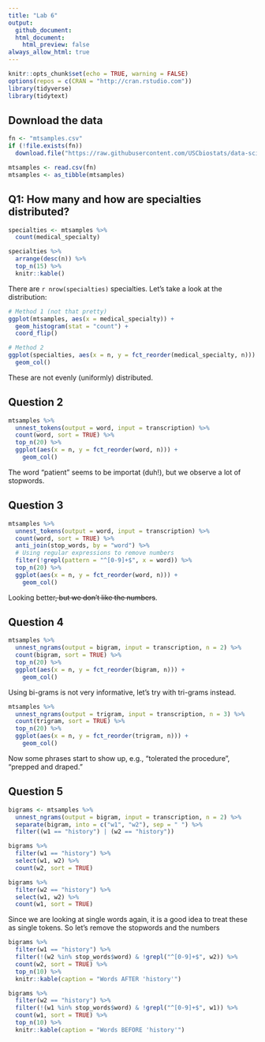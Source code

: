 ```yaml
---
title: "Lab 6"
output:
  github_document:
  html_document:
    html_preview: false
always_allow_html: true
---
```


```r
knitr::opts_chunk$set(echo = TRUE, warning = FALSE)
options(repos = c(CRAN = "http://cran.rstudio.com"))
library(tidyverse)
library(tidytext)
```

## Download the data

```r
fn <- "mtsamples.csv"
if (!file.exists(fn))
  download.file("https://raw.githubusercontent.com/USCbiostats/data-science-data/master/00_mtsamples/mtsamples.csv", destfile = fn)

mtsamples <- read.csv(fn)
mtsamples <- as_tibble(mtsamples)
```

## Q1: How many and how are specialties distributed?

```r
specialties <- mtsamples %>%
  count(medical_specialty)

specialties %>%
  arrange(desc(n)) %>%
  top_n(15) %>%
  knitr::kable()
```

There are `r nrow(specialties)` specialties. Let's take a look at the distribution:

```r
# Method 1 (not that pretty)
ggplot(mtsamples, aes(x = medical_specialty)) +
  geom_histogram(stat = "count") +
  coord_flip()
```

```r
# Method 2
ggplot(specialties, aes(x = n, y = fct_reorder(medical_specialty, n))) +
  geom_col()
```


These are not evenly (uniformly) distributed.

## Question 2

```r
mtsamples %>%
  unnest_tokens(output = word, input = transcription) %>%
  count(word, sort = TRUE) %>%
  top_n(20) %>%
  ggplot(aes(x = n, y = fct_reorder(word, n))) +
    geom_col()
```

The word "patient" seems to be importat (duh!), but we observe a lot of stopwords.

## Question 3

```r
mtsamples %>%
  unnest_tokens(output = word, input = transcription) %>%
  count(word, sort = TRUE) %>%
  anti_join(stop_words, by = "word") %>%
  # Using regular expressions to remove numbers
  filter(!grepl(pattern = "^[0-9]+$", x = word)) %>%
  top_n(20) %>%
  ggplot(aes(x = n, y = fct_reorder(word, n))) +
    geom_col()
```

Looking better~~, but we don't like the numbers~~.

## Question 4

```r
mtsamples %>%
  unnest_ngrams(output = bigram, input = transcription, n = 2) %>%
  count(bigram, sort = TRUE) %>%
  top_n(20) %>%
  ggplot(aes(x = n, y = fct_reorder(bigram, n))) +
    geom_col()
```

Using bi-grams is not very informative, let's try with tri-grams instead.

```r
mtsamples %>%
  unnest_ngrams(output = trigram, input = transcription, n = 3) %>%
  count(trigram, sort = TRUE) %>%
  top_n(20) %>%
  ggplot(aes(x = n, y = fct_reorder(trigram, n))) +
    geom_col()
```

Now some phrases start to show up, e.g., "tolerated the procedure", "prepped and draped."

## Question 5

```r
bigrams <- mtsamples %>%
  unnest_ngrams(output = bigram, input = transcription, n = 2) %>%
  separate(bigram, into = c("w1", "w2"), sep = " ") %>%
  filter((w1 == "history") | (w2 == "history"))

bigrams %>%
  filter(w1 == "history") %>%
  select(w1, w2) %>%
  count(w2, sort = TRUE)

bigrams %>%
  filter(w2 == "history") %>%
  select(w1, w2) %>%
  count(w1, sort = TRUE)
```

Since we are looking at single words again, it is a good idea to treat these as
single tokens. So let's remove the stopwords and the numbers

```r
bigrams %>%
  filter(w1 == "history") %>%
  filter(!(w2 %in% stop_words$word) & !grepl("^[0-9]+$", w2)) %>%
  count(w2, sort = TRUE) %>%
  top_n(10) %>%
  knitr::kable(caption = "Words AFTER 'history'")

bigrams %>%
  filter(w2 == "history") %>%
  filter(!(w1 %in% stop_words$word) & !grepl("^[0-9]+$", w1)) %>%
  count(w1, sort = TRUE) %>%
  top_n(10) %>%
  knitr::kable(caption = "Words BEFORE 'history'")
```





